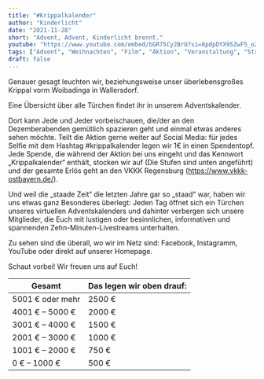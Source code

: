 ```yaml
---
title: "#Krippalkalender"
author: "Kinderlicht"
date: "2021-11-28"
short: "Advent, Advent, Kinderlicht brennt."
youtube: "https://www.youtube.com/embed/bGR75Cy2BrU?si=8pdpDYX95ZwF5_oZ"
tags: ["Advent", "Weihnachten", "Film", "Aktion", "Veranstaltung", "Stream", "Online", "Spenden"]
draft: false
---
```

Genauer gesagt leuchten wir, beziehungsweise unser überlebensgroßes Krippal vorm Woibadinga in Wallersdorf.

Eine Übersicht über alle Türchen findet ihr in unserem Adventskalender.

Dort kann Jede und Jeder vorbeischauen, die/der an den Dezemberabenden gemütlich spazieren geht und einmal etwas anderes sehen möchte. Teilt die Aktion gerne weiter auf Social Media: für jedes Selfie mit dem Hashtag #krippalkalender legen wir 1€ in einen Spendentopf. Jede Spende, die während der Aktion bei uns eingeht und das Kennwort „Krippalkalender“ enthält, stocken wir auf (Die Stufen sind unten angeführt) und der gesamte Erlös geht an den VKKK Regensburg (https://www.vkkk-ostbayern.de/).

Und weil die „staade Zeit“ die letzten Jahre gar so „staad“ war, haben wir uns etwas ganz Besonderes überlegt: Jeden Tag öffnet sich ein Türchen unseres virtuellen Adventskalenders und dahinter verbergen sich unsere Mitglieder, die Euch mit lustigen oder besinnlichen, informativen und spannenden Zehn-Minuten-Livestreams unterhalten.

Zu sehen sind die überall, wo wir im Netz sind: Facebook, Instagramm, YouTube oder direkt auf unserer Homepage.

Schaut vorbei! Wir freuen uns auf Euch!

| Gesamt            | Das legen wir oben drauf: |
| ----------------- | -------------------------- |
| 5001 € oder mehr  | 2500 €                     |
| 4001 € – 5000 €    | 2000 €                     |
| 3001 € – 4000 €    | 1500 €                     |
| 2001 € – 3000 €    | 1000 €                     |
| 1001 € – 2000 €    | 750 €                      |
| 0 € – 1000 €       | 500 €                      |